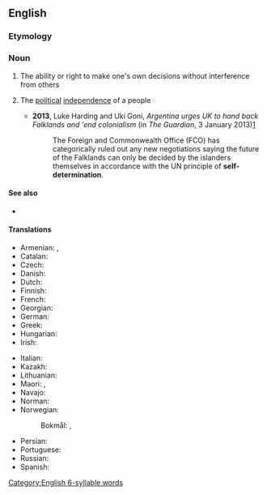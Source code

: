 ==English==

===Etymology===
{{prefix|self|determination|lang=en}}

===Noun===
{{wikipedia}}
{{en-noun|-}}

# The ability or right to make one's own decisions without interference from others
# {{lb|en|politics}} The [[political]] [[independence]] of a people
#* '''2013''', Luke Harding and Uki Goni, ''Argentina urges UK to hand back Falklands and 'end colonialism'' (in ''The Guardian'', 3 January 2013)[http://www.guardian.co.uk/uk/2013/jan/02/argentina-britain-hand-back-falklands]
#*: The Foreign and Commonwealth Office (FCO) has categorically ruled out any new negotiations saying the future of the Falklands can only be decided by the islanders themselves in accordance with the UN principle of '''self-determination'''.

====See also====
* {{l|en|territorial integrity}}

====Translations====
{{trans-top|political independence of a people}}
* Armenian: {{t+|hy|ինքնորոշում|sc=Armn}}, {{t|hy|ավտո- դետերմինացիոնիզմ}}
* Catalan: {{t|ca|autodeterminació|f}}
* Czech: {{t|cs|sebeurčení|n}}
* Danish: {{t|da|selvbestemmelse|c}}
* Dutch: {{t+|nl|zelfbeschikking|f}}
* Finnish: {{t+|fi|itsemääräämisoikeus}}
* French: {{t+|fr|autodétermination}}
* Georgian: {{t|ka|თვითგამორკვევა}}
* German: {{t+|de|Selbstbestimmung|f}}
* Greek: {{t+|el|αυτοδιάθεση|f}}
* Hungarian: {{t+|hu|önrendelkezés}}
* Irish: {{t|ga|féinchinneadh|m}}
{{trans-mid}}
* Italian: {{t+|it|autodeterminazione|f}}
* Kazakh: {{t|kk|өзін-өзі билеу|sc=Cyrl}}
* Lithuanian: {{t|lt|apsisprendimas|m}}
* Maori: {{t|mi|motuhaketanga}}, {{t|mi|tino rangatiratanga}}
* Navajo: {{t|nv|tʼáá hó ájítʼéego}}
* Norman: {{t|nrf|dêtèrminnâtion dé sé|f}}
* Norwegian:
*: Bokmål: {{t|nb|selvbestemmelse|m}}, {{t|nb|sjølbestemmelse|m}}
* Persian: {{t|fa|تعیین سرنوشت|tr=ta'yin-e sarnevešt|sc=fa-Arab}}
* Portuguese: {{t+|pt|autodeterminação|f}}
* Russian: {{t+|ru|самоопределе́ние}}
* Spanish: {{t|es|autodeterminación|f}}
{{trans-bottom}}

[[Category:English 6-syllable words]]